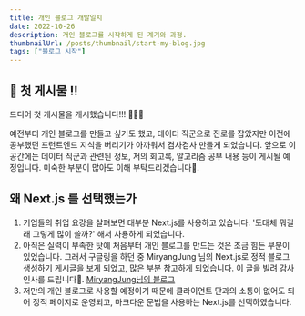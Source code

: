```yaml
---
title: 개인 블로그 개발일지
date: 2022-10-26
description: 개인 블로그를 시작하게 된 계기와 과정.
thumbnailUrl: /posts/thumbnail/start-my-blog.jpg
tags: ["블로그 시작"]
---
```


## 🎉 첫 게시물 !!

드디어 첫 게시물을 개시했습니다!!! 🎉🎉🎉

예전부터 개인 블로그를 만들고 싶기도 했고, 데이터 직군으로 진로를 잡았지만 이전에 공부했던 프런트엔드 지식을 버리기가 아까워서 겸사겸사 만들게 되었습니다.
앞으로 이 공간에는 데이터 직군과 관련된 정보, 저의 회고록, 알고리즘 공부 내용 등이 게시될 예정입니다.
미숙한 부분이 많아도 이해 부탁드리겠습니다🙏.

## 왜 Next.js 를 선택했는가

1. 기업들의 취업 요강을 살펴보면 대부분 Next.js를 사용하고 있습니다. '도대체 뭐길래 그렇게 많이 쓸까?' 해서 사용하게 되었습니다.
2. 아직은 실력이 부족한 탓에 처음부터 개인 블로그를 만드는 것은 조금 힘든 부분이 있었습니다. 그래서 구글링을 하던 중 MiryangJung 님의 Next.js로 정적 블로그 생성하기 게시글을 보게 되었고, 많은 부분 참고하게 되었습니다. 이 글을 빌려 감사 인사를 드립니다🙏.
   [MiryangJung님의 블로그](https://miryang.dev/blog/build-blog-with-nextjs)
3. 저만의 개인 블로그로 사용할 예정이기 때문에 클라이언트 단과의 소통이 없어도 되어 정적 페이지로 운영되고, 마크다운 문법을 사용하는 Next.js를 선택하였습니다.
